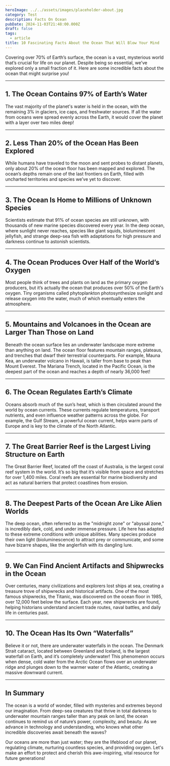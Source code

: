 ```yaml
---
heroImage: ../../assets/images/placeholder-about.jpg
category: Test
description: Facts On Ocean
pubDate: 2024-11-03T21:48:00.000Z
draft: false
tags:
  - article
title: 10 Fascinating Facts About the Ocean That Will Blow Your Mind
---
```

 

Covering over 70% of Earth’s surface, the ocean is a vast, mysterious world that’s crucial for life on our planet. Despite being so essential, we’ve explored only a small fraction of it. Here are some incredible facts about the ocean that might surprise you!

---

## 1. The Ocean Contains 97% of Earth’s Water

The vast majority of the planet's water is held in the ocean, with the remaining 3% in glaciers, ice caps, and freshwater sources. If all the water from oceans were spread evenly across the Earth, it would cover the planet with a layer over two miles deep!

---

## 2. Less Than 20% of the Ocean Has Been Explored

While humans have traveled to the moon and sent probes to distant planets, only about 20% of the ocean floor has been mapped and explored. The ocean’s depths remain one of the last frontiers on Earth, filled with uncharted territories and species we’ve yet to discover.

---

## 3. The Ocean Is Home to Millions of Unknown Species

Scientists estimate that 91% of ocean species are still unknown, with thousands of new marine species discovered every year. In the deep ocean, where sunlight never reaches, species like giant squids, bioluminescent jellyfish, and strange deep-sea fish with adaptations for high pressure and darkness continue to astonish scientists.

---

## 4. The Ocean Produces Over Half of the World’s Oxygen

Most people think of trees and plants on land as the primary oxygen producers, but it’s actually the ocean that produces over 50% of the Earth's oxygen. Tiny organisms called phytoplankton photosynthesize sunlight and release oxygen into the water, much of which eventually enters the atmosphere.

---

## 5. Mountains and Volcanoes in the Ocean are Larger Than Those on Land

Beneath the ocean surface lies an underwater landscape more extreme than anything on land. The ocean floor features mountain ranges, plateaus, and trenches that dwarf their terrestrial counterparts. For example, Mauna Kea, an underwater volcano in Hawaii, is taller from base to peak than Mount Everest. The Mariana Trench, located in the Pacific Ocean, is the deepest part of the ocean and reaches a depth of nearly 36,000 feet!

---

## 6. The Ocean Regulates Earth’s Climate

Oceans absorb much of the sun’s heat, which is then circulated around the world by ocean currents. These currents regulate temperatures, transport nutrients, and even influence weather patterns across the globe. For example, the Gulf Stream, a powerful ocean current, helps warm parts of Europe and is key to the climate of the North Atlantic.

---

## 7. The Great Barrier Reef is the Largest Living Structure on Earth

The Great Barrier Reef, located off the coast of Australia, is the largest coral reef system in the world. It’s so big that it’s visible from space and stretches for over 1,400 miles. Coral reefs are essential for marine biodiversity and act as natural barriers that protect coastlines from erosion.

---

## 8. The Deepest Parts of the Ocean Are Like Alien Worlds

The deep ocean, often referred to as the "midnight zone" or "abyssal zone," is incredibly dark, cold, and under immense pressure. Life here has adapted to these extreme conditions with unique abilities. Many species produce their own light (bioluminescence) to attract prey or communicate, and some have bizarre shapes, like the anglerfish with its dangling lure.

---

## 9. We Can Find Ancient Artifacts and Shipwrecks in the Ocean

Over centuries, many civilizations and explorers lost ships at sea, creating a treasure trove of shipwrecks and historical artifacts. One of the most famous shipwrecks, the Titanic, was discovered on the ocean floor in 1985, over 12,000 feet below the surface. Each year, new shipwrecks are found, helping historians understand ancient trade routes, naval battles, and daily life in centuries past.

---

## 10. The Ocean Has Its Own “Waterfalls”

Believe it or not, there are underwater waterfalls in the ocean. The Denmark Strait cataract, located between Greenland and Iceland, is the largest waterfall on Earth, and it’s completely underwater! This phenomenon occurs when dense, cold water from the Arctic Ocean flows over an underwater ridge and plunges down to the warmer water of the Atlantic, creating a massive downward current.

---

## In Summary

The ocean is a world of wonder, filled with mysteries and extremes beyond our imagination. From deep-sea creatures that thrive in total darkness to underwater mountain ranges taller than any peak on land, the ocean continues to remind us of nature’s power, complexity, and beauty. As we advance in technology and understanding, who knows what other incredible discoveries await beneath the waves?

Our oceans are more than just water; they are the lifeblood of our planet, regulating climate, nurturing countless species, and providing oxygen. Let's make an effort to protect and cherish this awe-inspiring, vital resource for future generations!
